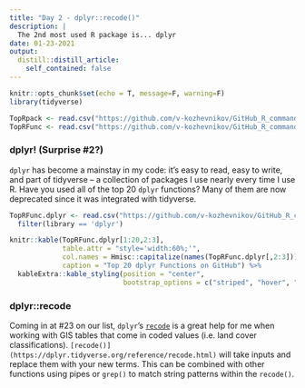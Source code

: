 ```yaml
---
title: "Day 2 - dplyr::recode()"
description: |
  The 2nd most used R package is... dplyr
date: 01-23-2021
output:
  distill::distill_article:
    self_contained: false
---
```


```r
knitr::opts_chunk$set(echo = T, message=F, warning=F)
library(tidyverse)

TopRpack <- read.csv("https://github.com/v-kozhevnikov/GitHub_R_commands/raw/master/data/top_100_packages.csv")
TopRFunc <- read.csv("https://github.com/v-kozhevnikov/GitHub_R_commands/raw/master/data/top_2000_functions.csv")
```

### dplyr! (Surprise #2?)

`dplyr` has become a mainstay in my code: it's easy to read, easy to write, and part of tidyverse – a collection of packages I use nearly every time I use R. Have you used all of the top 20 `dplyr` functions? Many of them are now deprecated since it was integrated with tidyverse.

```r
TopRFunc.dplyr <- read.csv("https://github.com/v-kozhevnikov/GitHub_R_commands/raw/master/data/top_2000_functions.csv") %>%
  filter(library == 'dplyr')

knitr::kable(TopRFunc.dplyr[1:20,2:3],
             table.attr = "style='width:60%;'",
             col.names = Hmisc::capitalize(names(TopRFunc.dplyr[,2:3])),
             caption = "Top 20 dplyr Functions on GitHub") %>%
  kableExtra::kable_styling(position = "center",
                            bootstrap_options = c("striped", "hover", "condensed", "responsive"))
```

### dplyr::recode
Coming in at #23 on our list, `dplyr`'s [`recode`](https://dplyr.tidyverse.org/reference/recode.html) is a great help for me when working with GIS tables that come in coded values (i.e. land cover classifications). `[recode()](https://dplyr.tidyverse.org/reference/recode.html)` will take inputs and replace them with your new terms. This can be combined with other functions using pipes or `grep()` to match string patterns within the `recode()`.


